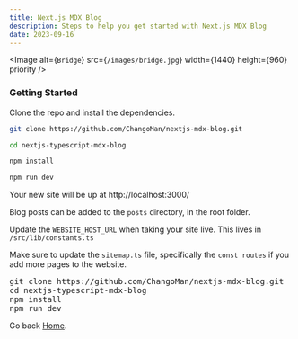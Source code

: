 ```yaml
---
title: Next.js MDX Blog
description: Steps to help you get started with Next.js MDX Blog
date: 2023-09-16
---
```


<Image
  alt={`Bridge`}
  src={`/images/bridge.jpg`}
  width={1440}
  height={960}
  priority
/>

### Getting Started

Clone the repo and install the dependencies.

```bash
git clone https://github.com/ChangoMan/nextjs-mdx-blog.git

cd nextjs-typescript-mdx-blog

npm install

npm run dev
```

Your new site will be up at http://localhost:3000/

Blog posts can be added to the `posts` directory, in the root folder.

Update the `WEBSITE_HOST_URL` when taking your site live. This lives in `/src/lib/constants.ts`

Make sure to update the `sitemap.ts` file, specifically the `const routes` if you add more pages to the website.

<pre>
git clone https://github.com/ChangoMan/nextjs-mdx-blog.git
cd nextjs-typescript-mdx-blog
npm install
npm run dev
</pre>

Go back [Home](/).

